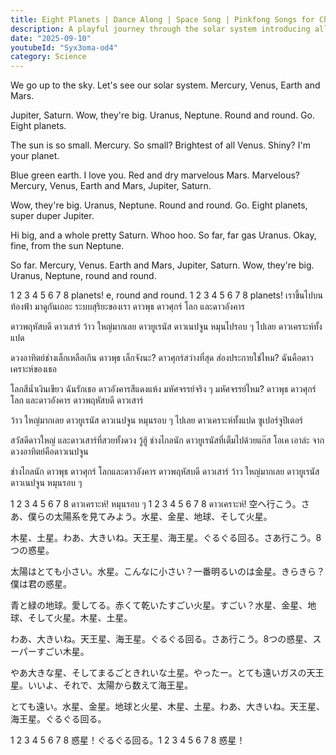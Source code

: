 ```yaml
---
title: Eight Planets | Dance Along | Space Song | Pinkfong Songs for Children
description: A playful journey through the solar system introducing all eight planets with fun, child-friendly descriptions.
date: "2025-09-10"
youtubeId: "Syx3oma-od4"
category: Science
---
```


<YouTube id="Syx3oma-od4" />

<TranscriptTabs>
<EnglishTranscript>
We go up to the sky. Let's see our solar system.  Mercury, Venus, Earth and Mars.

Jupiter, Saturn.  Wow, they're big. Uranus, Neptune.  Round and round. Go.  Eight planets.

The sun is so small.  Mercury. So small?  Brightest of all Venus. Shiny?  I'm your planet.

Blue green earth.  I love you. Red and dry marvelous Mars.  Marvelous? Mercury, Venus, Earth and Mars, Jupiter, Saturn.

Wow, they're big.  Uranus, Neptune. Round and round.  Go. Eight planets, super duper Jupiter.

Hi big, and a whole pretty Saturn. Whoo hoo.  So far, far gas Uranus. Okay, fine, from the sun Neptune.

So far.  Mercury, Venus. Earth and Mars, Jupiter, Saturn. Wow, they're big.  Uranus, Neptune, round and round.

1 2 3 4 5 6 7 8 planets!  e, round and round. 1 2 3 4 5 6 7 8 planets!
</EnglishTranscript>
<ThaiTranslation>
เราขึ้นไปบนท้องฟ้า มาดูกันเถอะ ระบบสุริยะของเรา ดาวพุธ ดาวศุกร์ โลก และดาวอังคาร

ดาวพฤหัสบดี ดาวเสาร์ ว้าว ใหญ่มากเลย ดาวยูเรนัส ดาวเนปจูน หมุนไปรอบ ๆ ไปเลย ดาวเคราะห์ทั้งแปด

ดวงอาทิตย์ช่างเล็กเหลือเกิน ดาวพุธ เล็กจังนะ? ดาวศุกร์สว่างที่สุด ส่องประกายใช่ไหม? ฉันคือดาวเคราะห์ของเธอ

โลกสีน้ำเงินเขียว ฉันรักเธอ ดาวอังคารสีแดงแห้ง มหัศจรรย์จริง ๆ มหัศจรรย์ไหม? ดาวพุธ ดาวศุกร์ โลก และดาวอังคาร ดาวพฤหัสบดี ดาวเสาร์

ว้าว ใหญ่มากเลย ดาวยูเรนัส ดาวเนปจูน หมุนรอบ ๆ ไปเลย ดาวเคราะห์ทั้งแปด ซูเปอร์จูปิเตอร์

สวัสดีดาวใหญ่ และดาวเสาร์ที่สวยทั้งดวง วู้ฮู้ ช่างไกลนัก ดาวยูเรนัสที่เต็มไปด้วยแก๊ส โอเค เอาล่ะ จากดวงอาทิตย์คือดาวเนปจูน

ช่างไกลนัก ดาวพุธ ดาวศุกร์ โลกและดาวอังคาร ดาวพฤหัสบดี ดาวเสาร์ ว้าว ใหญ่มากเลย ดาวยูเรนัส ดาวเนปจูน หมุนรอบ ๆ

1 2 3 4 5 6 7 8 ดาวเคราะห์! หมุนรอบ ๆ 1 2 3 4 5 6 7 8 ดาวเคราะห์!
</ThaiTranslation>
<JapaneseTranslation>
空へ行こう。さあ、僕らの太陽系を見てみよう。水星、金星、地球、そして火星。

木星、土星。わあ、大きいね。天王星、海王星。ぐるぐる回る。さあ行こう。8つの惑星。

太陽はとても小さい。水星。こんなに小さい？一番明るいのは金星。きらきら？僕は君の惑星。

青と緑の地球。愛してる。赤くて乾いたすごい火星。すごい？水星、金星、地球、そして火星。木星、土星。

わあ、大きいね。天王星、海王星。ぐるぐる回る。さあ行こう。8つの惑星、スーパーすごい木星。

やあ大きな星、そしてまるごときれいな土星。やったー。とても遠いガスの天王星。いいよ、それで、太陽から数えて海王星。

とても遠い。水星、金星。地球と火星、木星、土星。わあ、大きいね。天王星、海王星。ぐるぐる回る。

1 2 3 4 5 6 7 8 惑星！ぐるぐる回る。1 2 3 4 5 6 7 8 惑星！
</JapaneseTranslation>
</TranscriptTabs>
